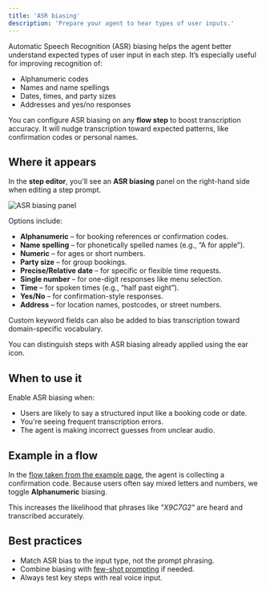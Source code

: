 ```yaml
---
title: 'ASR biasing'
description: 'Prepare your agent to hear types of user inputs.'
---
```


Automatic Speech Recognition (ASR) biasing helps the agent better understand expected types of user input in each step. It’s especially useful for improving recognition of:

- Alphanumeric codes
- Names and name spellings
- Dates, times, and party sizes
- Addresses and yes/no responses

You can configure ASR biasing on any **flow step** to boost transcription accuracy. It will nudge transcription toward expected patterns, like confirmation codes or personal names.

## Where it appears

In the **step editor**, you'll see an **ASR biasing** panel on the right-hand side when editing a step prompt.

![ASR biasing panel](/images/asr-opened.png)

Options include:

- **Alphanumeric** – for booking references or confirmation codes.
- **Name spelling** – for phonetically spelled names (e.g., “A for apple”).
- **Numeric** – for ages or short numbers.
- **Party size** – for group bookings.
- **Precise/Relative date** – for specific or flexible time requests.
- **Single number** – for one-digit responses like menu selection.
- **Time** – for spoken times (e.g., “half past eight”).
- **Yes/No** – for confirmation-style responses.
- **Address** – for location names, postcodes, or street numbers.

Custom keyword fields can also be added to bias transcription toward domain-specific vocabulary.

You can distinguish steps with ASR biasing already applied using the <Icon icon="ear" iconType="solid" /> ear icon.

## When to use it

Enable ASR biasing when:

- Users are likely to say a structured input like a booking code or date.
- You're seeing frequent transcription errors.
- The agent is making incorrect guesses from unclear audio.

## Example in a flow

In the [flow taken from the example page](./example#e-asr-biasing), the agent is collecting a confirmation code. Because users often say mixed letters and numbers, we toggle **Alphanumeric** biasing.

This increases the likelihood that phrases like *"X9C7G2"* are heard and transcribed accurately.

## Best practices

- Match ASR bias to the input type, not the prompt phrasing.
- Combine biasing with [few-shot prompting](./few-shot-prompting) if needed.
- Always test key steps with real voice input.
